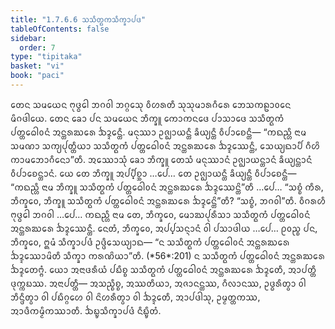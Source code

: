 ```yaml
---
title: "1.7.6.6 ᩈᩈᩥᨲ᩠ᨳᨠᩈᩥᨠ᩠ᨡᩣᨸᨴ"
tableOfContents: false
sidebar:
  order: 7
type: "tipitaka"
basket: "vi"
book: "paci"
---
```



<DynamicBreadcrumb />

<Division number="632" book="paci">

<Paragraph number="1966" book="paci">
ᨲᩮᨶ ᩈᨾᨿᩮᨶ ᨻᩩᨴ᩠ᨵᩮᩤ ᨽᨣᩅᩤ ᨽᨣ᩠ᨣᩮᩈᩩ ᩅᩥᩉᩁᨲᩥ ᩈᩩᩈᩩᨾᩣᩁᨣᩥᩁᩮ ᨽᩮᩈᨠᩊᩣᩅᨶᩮ ᨾᩥᨣᨴᩤᨿᩮ. ᨲᩮᨶ ᨡᩮᩣ ᨸᨶ ᩈᨾᨿᩮᨶ ᨽᩥᨠ᩠ᨡᩪ ᨠᩮᩣᨠᨶᨴᩮ ᨸᩣᩈᩣᨴᩮ ᩈᩈᩥᨲ᩠ᨳᨠᩴ ᨸᨲ᩠ᨲᨵᩮᩤᩅᨶᩴ ᩋᨶ᩠ᨲᩁᨥᩁᩮ ᨨᨯ᩠ᨯᩮᨶ᩠ᨲᩥ. ᨾᨶᩩᩔᩣ ᩏᨩ᩠ᨫᩣᨿᨶ᩠ᨲᩥ ᨡᩥᨿ᩠ᨿᨶ᩠ᨲᩥ ᩅᩥᨸᩣᨧᩮᨶ᩠ᨲᩥ— “ᨠᨳᨬ᩠ᩉᩥ ᨶᩣᨾ ᩈᨾᨱᩣ ᩈᨠ᩠ᨿᨸᩩᨲ᩠ᨲᩥᨿᩣ ᩈᩈᩥᨲ᩠ᨳᨠᩴ ᨸᨲ᩠ᨲᨵᩮᩤᩅᨶᩴ ᩋᨶ᩠ᨲᩁᨥᩁᩮ ᨨᨯ᩠ᨯᩮᩔᨶ᩠ᨲᩥ, ᩈᩮᨿ᩠ᨿᨳᩣᨸᩥ ᨣᩥᩉᩦ ᨠᩣᨾᨽᩮᩣᨣᩥᨶᩮᩣ”ᨲᩥ.
</Paragraph>

<Paragraph number="1967" book="paci">
ᩋᩔᩮᩣᩈᩩᩴ ᨡᩮᩣ ᨽᩥᨠ᩠ᨡᩪ ᨲᩮᩈᩴ ᨾᨶᩩᩔᩣᨶᩴ ᩏᨩ᩠ᨫᩣᨿᨶ᩠ᨲᩣᨶᩴ ᨡᩥᨿ᩠ᨿᨶ᩠ᨲᩣᨶᩴ ᩅᩥᨸᩣᨧᩮᨶ᩠ᨲᩣᨶᩴ. ᨿᩮ ᨲᩮ ᨽᩥᨠ᩠ᨡᩪ ᩋᨸ᩠ᨸᩥᨧ᩠ᨨᩣ …ᨸᩮ… ᨲᩮ ᩏᨩ᩠ᨫᩣᨿᨶ᩠ᨲᩥ ᨡᩥᨿ᩠ᨿᨶ᩠ᨲᩥ ᩅᩥᨸᩣᨧᩮᨶ᩠ᨲᩥ— “ᨠᨳᨬ᩠ᩉᩥ ᨶᩣᨾ ᨽᩥᨠ᩠ᨡᩪ ᩈᩈᩥᨲ᩠ᨳᨠᩴ ᨸᨲ᩠ᨲᨵᩮᩤᩅᨶᩴ ᩋᨶ᩠ᨲᩁᨥᩁᩮ ᨨᨯ᩠ᨯᩮᩔᨶ᩠ᨲᩦ”ᨲᩥ …ᨸᩮ… “ᩈᨧ᩠ᨧᩴ ᨠᩥᩁ, ᨽᩥᨠ᩠ᨡᩅᩮ, ᨽᩥᨠ᩠ᨡᩪ ᩈᩈᩥᨲ᩠ᨳᨠᩴ ᨸᨲ᩠ᨲᨵᩮᩤᩅᨶᩴ ᩋᨶ᩠ᨲᩁᨥᩁᩮ ᨨᨯ᩠ᨯᩮᨶ᩠ᨲᩦ”ᨲᩥ? “ᩈᨧ᩠ᨧᩴ, ᨽᨣᩅᩤ”ᨲᩥ. ᩅᩥᨣᩁᩉᩥ ᨻᩩᨴ᩠ᨵᩮᩤ ᨽᨣᩅᩤ …ᨸᩮ… ᨠᨳᨬ᩠ᩉᩥ ᨶᩣᨾ ᨲᩮ, ᨽᩥᨠ᩠ᨡᩅᩮ, ᨾᩮᩣᨥᨸᩩᩁᩥᩈᩣ ᩈᩈᩥᨲ᩠ᨳᨠᩴ ᨸᨲ᩠ᨲᨵᩮᩤᩅᨶᩴ ᩋᨶ᩠ᨲᩁᨥᩁᩮ ᨨᨯ᩠ᨯᩮᩔᨶ᩠ᨲᩥ. ᨶᩮᨲᩴ, ᨽᩥᨠ᩠ᨡᩅᩮ, ᩋᨸ᩠ᨸᩈᨶ᩠ᨶᩣᨶᩴ ᩅᩤ ᨸᩈᩣᨴᩤᨿ …ᨸᩮ… ᩑᩅᨬ᩠ᨧ ᨸᨶ, ᨽᩥᨠ᩠ᨡᩅᩮ, ᩍᨾᩴ ᩈᩥᨠ᩠ᨡᩣᨸᨴᩴ ᩏᨴ᩠ᨴᩥᩈᩮᨿ᩠ᨿᩣᨳ—
</Paragraph>

<Paragraph number="1968" book="paci">
<Emphasis>“ᨶ ᩈᩈᩥᨲ᩠ᨳᨠᩴ ᨸᨲ᩠ᨲᨵᩮᩤᩅᨶᩴ ᩋᨶ᩠ᨲᩁᨥᩁᩮ ᨨᨯ᩠ᨯᩮᩔᩣᨾᩦᨲᩥ ᩈᩥᨠ᩠ᨡᩣ ᨠᩁᨱᩦᨿᩣ”</Emphasis>ᨲᩥ. (*56*:<Emphasis>201</Emphasis>)
</Paragraph>

<Paragraph number="1969" book="paci">
ᨶ ᩈᩈᩥᨲ᩠ᨳᨠᩴ ᨸᨲ᩠ᨲᨵᩮᩤᩅᨶᩴ ᩋᨶ᩠ᨲᩁᨥᩁᩮ ᨨᨯ᩠ᨯᩮᨲᨻ᩠ᨻᩴ. ᨿᩮᩣ ᩋᨶᩣᨴᩁᩥᨿᩴ ᨸᨭᩥᨧ᩠ᨧ ᩈᩈᩥᨲ᩠ᨳᨠᩴ ᨸᨲ᩠ᨲᨵᩮᩤᩅᨶᩴ ᩋᨶ᩠ᨲᩁᨥᩁᩮ ᨨᨯ᩠ᨯᩮᨲᩥ, ᩋᩣᨸᨲ᩠ᨲᩥ ᨴᩩᨠ᩠ᨠᨭᩔ.
</Paragraph>

<Paragraph number="1970" book="paci">
ᩋᨶᩣᨸᨲ᩠ᨲᩥ— ᩋᩈᨬ᩠ᨧᩥᨧ᩠ᨧ, ᩋᩔᨲᩥᨿᩣ, ᩋᨩᩣᨶᨶ᩠ᨲᩔ, ᨣᩥᩃᩣᨶᩔ, ᩏᨴ᩠ᨵᩁᩥᨲ᩠ᩅᩣ ᩅᩤ ᨽᩥᨶ᩠ᨴᩥᨲ᩠ᩅᩣ ᩅᩤ ᨸᨭᩥᨣ᩠ᨣᩉᩮ ᩅᩤ ᨶᩦᩉᩁᩥᨲ᩠ᩅᩣ ᩅᩤ ᨨᨯ᩠ᨯᩮᨲᩥ, ᩋᩣᨸᨴᩤᩈᩩ, ᩏᨾ᩠ᨾᨲ᩠ᨲᨠᩔ, ᩋᩣᨴᩥᨠᨾ᩠ᨾᩥᨠᩔᩣᨲᩥ.

</Paragraph>
</Division>

<Paragraph number="1971" type="center" book="paci">
ᨨᨭ᩠ᨮᩈᩥᨠ᩠ᨡᩣᨸᨴᩴ ᨶᩥᨭ᩠ᨮᩥᨲᩴ.
</Paragraph>